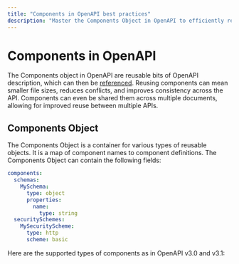 ```yaml
---
title: "Components in OpenAPI best practices"
description: "Master the Components Object in OpenAPI to efficiently reuse schema definitions, parameters, responses, and more across your API specification."
---
```


# Components in OpenAPI


The Components object in OpenAPI are reusable bits of OpenAPI description, which can then be [referenced](/openapi/references). Reusing components can mean smaller file sizes, reduces conflicts, and improves consistency across the API. Components can even be shared them across multiple documents, allowing for improved reuse between multiple APIs.

## Components Object

The Components Object is a container for various types of reusable objects. It is a map of component names to component definitions. The Components Object can contain the following fields:

```yaml
components:
  schemas:
    MySchema:
      type: object
      properties:
        name:
          type: string
  securitySchemes:
    MySecurityScheme:
      type: http
      scheme: basic
```

Here are the supported types of components as in OpenAPI v3.0 and v3.1:

<Table
  data={[
    {
      field: "`schemas`",
      type: "Map[string, [Schema Object](/openapi/schemas)]*",
      description: "A map of [Schema Objects](/openapi/schemas) that can be referenced by other parts of the API.\n\n**Note: OpenAPI 3.0.x does support [OpenAPI Reference Objects](/openapi/references#openapi-reference-object) as the value here, but `3.1.x` uses the [JSON Schema Referencing](/openapi/schemas#json-schema--openapi) format.**"
    },
    {
      field: "`securitySchemes`",
      type: "Map[string, [Security Scheme Object](/openapi/security/security-schemes) \\| [OpenAPI Reference Object](/openapi/references#openapi-reference-object)]*",
      description: "A map of [Security Scheme Objects](/openapi/security/security-schemes) that can be referenced by other parts of the API."
    },
    {
      field: "`pathItems`",
      type: "Map[string, [Path Item Object](/openapi/paths#path-item-object) \\| [OpenAPI Reference Object](/openapi/references#openapi-reference-object)]*",
      description: "A map of [Path Item Objects](/openapi/paths#path-item-object) that can be referenced by other parts of the API."
    },
    {
      field: "`parameters`",
      type: "Map[string, [Parameter Object](/openapi/paths/parameters#parameter-object) \\| [OpenAPI Reference Object](/openapi/references#openapi-reference-object)]*",
      description: "A map of [Parameter Objects](/openapi/paths/parameters#parameter-object) that can be referenced by other parts of the API."
    },
    {
      field: "`requestBodies`",
      type: "Map[string, [Request Body Object](/openapi/paths/operations/requests) \\| [OpenAPI Reference Object](/openapi/references#openapi-reference-object)]*",
      description: "A map of [Request Body Objects](/openapi/paths/operations/requests) that can be referenced by other parts of the API."
    },
    {
      field: "`responses`",
      type: "Map[string, [Response Object](/openapi/paths/operations/responses#response-object) \\| [OpenAPI Reference Object](/openapi/references#openapi-reference-object)]*",
      description: "A map of [Response Objects](/openapi/paths/operations/responses#response-object) that can be referenced by other parts of the API."
    },
    {
      field: "`headers`",
      type: "Map[string, [Header Object](/openapi/paths/operations/responses/headers) \\| [OpenAPI Reference Object](/openapi/references#openapi-reference-object)]*",
      description: "A map of [Header Objects](/openapi/paths/operations/responses/headers) that can be referenced by other parts of the API."
    },
    {
      field: "`examples`",
      type: "Map[string, [Example Object](/openapi/examples) \\| [OpenAPI Reference Object](/openapi/references#openapi-reference-object)]*",
      description: "A map of [Example Objects](/openapi/examples) that can be referenced by other parts of the API."
    },
    {
      field: "`callbacks`",
      type: "Map[string, [Callback Object](/openapi/paths/operations/callbacks#callback-object) \\| [OpenAPI Reference Object](/openapi/references#openapi-reference-object)]*",
      description: "A map of [Callback Objects](/openapi/paths/operations/callbacks#callback-object) that can be referenced by other parts of the API."
    },
    {
      field: "`links`",
      type: "Map[string, [Link Object](/openapi/paths/operations/responses/links#link-object) \\| [OpenAPI Reference Object](/openapi/references#openapi-reference-object)]*",
      description: "A map of [Link Objects](/openapi/paths/operations/responses/links#link-object) that can be referenced by other parts of the API."
    }
  ]}
  columns={[
    { key: "field", header: "Field" },
    { key: "type", header: "Type" },
    { key: "description", header: "Description" }
  ]}
/>
